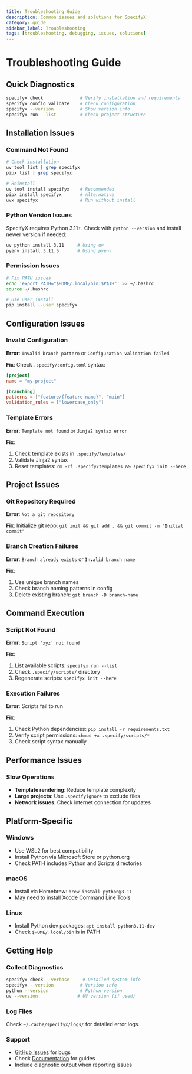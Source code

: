 ```yaml
---
title: Troubleshooting Guide
description: Common issues and solutions for SpecifyX
category: guide
sidebar_label: Troubleshooting
tags: [troubleshooting, debugging, issues, solutions]
---
```


# Troubleshooting Guide

## Quick Diagnostics

```bash
specifyx check              # Verify installation and requirements
specifyx config validate    # Check configuration
specifyx --version          # Show version info
specifyx run --list         # Check project structure
```

## Installation Issues

### Command Not Found
```bash
# Check installation
uv tool list | grep specifyx
pipx list | grep specifyx

# Reinstall
uv tool install specifyx    # Recommended
pipx install specifyx       # Alternative
uvx specifyx                # Run without install
```

### Python Version Issues
SpecifyX requires Python 3.11+. Check with `python --version` and install newer version if needed:
```bash
uv python install 3.11     # Using uv
pyenv install 3.11.5       # Using pyenv
```

### Permission Issues
```bash
# Fix PATH issues
echo 'export PATH="$HOME/.local/bin:$PATH"' >> ~/.bashrc
source ~/.bashrc

# Use user install
pip install --user specifyx
```

## Configuration Issues

### Invalid Configuration
**Error**: `Invalid branch pattern` or `Configuration validation failed`

**Fix**: Check `.specify/config.toml` syntax:
```toml
[project]
name = "my-project"

[branching] 
patterns = ["feature/{feature-name}", "main"]
validation_rules = ["lowercase_only"]
```

### Template Errors
**Error**: `Template not found` or `Jinja2 syntax error`

**Fix**:
1. Check template exists in `.specify/templates/`
2. Validate Jinja2 syntax
3. Reset templates: `rm -rf .specify/templates && specifyx init --here`

## Project Issues

### Git Repository Required
**Error**: `Not a git repository`

**Fix**: Initialize git repo: `git init && git add . && git commit -m "Initial commit"`

### Branch Creation Failures
**Error**: `Branch already exists` or `Invalid branch name`

**Fix**:
1. Use unique branch names
2. Check branch naming patterns in config
3. Delete existing branch: `git branch -D branch-name`

## Command Execution

### Script Not Found
**Error**: `Script 'xyz' not found`

**Fix**:
1. List available scripts: `specifyx run --list`
2. Check `.specify/scripts/` directory
3. Regenerate scripts: `specifyx init --here`

### Execution Failures
**Error**: Scripts fail to run

**Fix**:
1. Check Python dependencies: `pip install -r requirements.txt`
2. Verify script permissions: `chmod +x .specify/scripts/*`
3. Check script syntax manually

## Performance Issues

### Slow Operations
- **Template rendering**: Reduce template complexity
- **Large projects**: Use `.specifyignore` to exclude files
- **Network issues**: Check internet connection for updates

## Platform-Specific

### Windows
- Use WSL2 for best compatibility
- Install Python via Microsoft Store or python.org
- Check PATH includes Python and Scripts directories

### macOS  
- Install via Homebrew: `brew install python@3.11`
- May need to install Xcode Command Line Tools

### Linux
- Install Python dev packages: `apt install python3.11-dev`
- Check `$HOME/.local/bin` is in PATH

## Getting Help

### Collect Diagnostics
```bash
specifyx check --verbose     # Detailed system info
specifyx --version          # Version info
python --version            # Python version
uv --version               # UV version (if used)
```

### Log Files
Check `~/.cache/specifyx/logs/` for detailed error logs.

### Support
- [GitHub Issues](https://github.com/barisgit/spec-kit-improved/issues) for bugs
- Check [Documentation](https://specifyx.dev) for guides
- Include diagnostic output when reporting issues